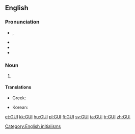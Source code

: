 {{also|gui|ĝui|guī|guí|guǐ|guì|gùi|gửi}}

==English==
===Pronunciation===
* {{a|UK}} {{IPA|/ˈdʒiːjuːaɪ/|/ˈɡuː.i/}}, {{X-SAMPA|/"gu:.i/}}
* {{audio|en-us-GUI.ogg|Audio (US)}}
* {{homophones|lang=en|gooey}}
* {{rhymes|uːi}}

===Noun===
{{en-noun}}

# {{context|computing|lang=en}} {{acronym of|graphical user interface}}

====Translations====
{{trans-top|acronym of graphical user interface}}
* Greek: {{t|el|ΓΠΔ|tr=GPD}}
{{trans-mid}}
* Korean: {{t|ko|GUI|sc=Latn}}
{{trans-bottom}}

[[Category:English initialisms]]

[[et:GUI]]
[[kk:GUI]]
[[hu:GUI]]
[[pl:GUI]]
[[fi:GUI]]
[[sv:GUI]]
[[ta:GUI]]
[[tr:GUI]]
[[zh:GUI]]